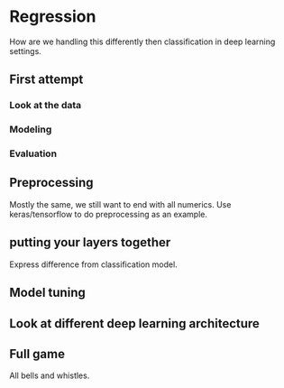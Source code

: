 # Regression {#dlregression}

How are we handling this differently then classification in deep learning settings.

## First attempt

### Look at the data

### Modeling

### Evaluation

## Preprocessing

Mostly the same, we still want to end with all numerics. 
Use keras/tensorflow to do preprocessing as an example.

## putting your layers together

Express difference from classification model.

## Model tuning

## Look at different deep learning architecture

## Full game

All bells and whistles.